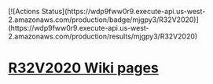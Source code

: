 [![Actions Status](https://wdp9fww0r9.execute-api.us-west-2.amazonaws.com/production/badge/mjgpy3/R32V2020)](https://wdp9fww0r9.execute-api.us-west-2.amazonaws.com/production/results/mjgpy3/R32V2020)

= [https://github.com/douggilliland/R32V2020/wiki R32V2020 Wiki pages] =
